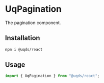 
<Meta of={UqPaginationStories} />

# UqPagination

The pagination component.

## Installation

```bash
npm i @uqds/react
```

## Usage

```js
import { UqPagination } from "@uqds/react";
```

<Canvas of={UqPaginationStories.UqPagination} sourceState="none" />

<Controls of={UqPaginationStories.UqPagination} />

<Source of={UqPaginationStories.UqPagination} />
